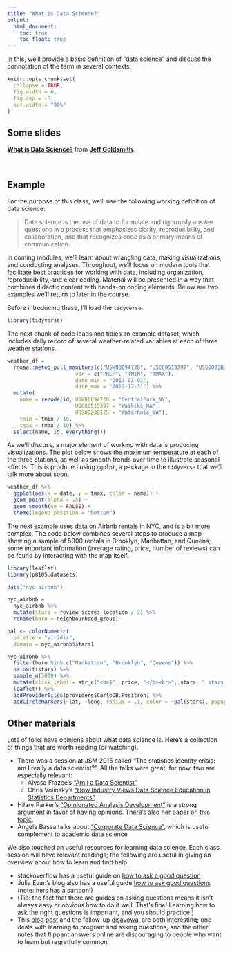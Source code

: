 ```yaml
---
title: "What is Data Science?"
output:
  html_document: 
    toc: true
    toc_float: true
---
```


In this, we'll provide a basic definition of "data science" and discuss the connotation of the term in several contexts.

```r
knitr::opts_chunk$set(
  collapse = TRUE,
  fig.width = 6,
  fig.asp = .6,
  out.width = "90%"
)
```

## Some slides

<script async class="speakerdeck-embed" data-id="5d70b1a8ec6344729af32f4821a312c5" data-ratio="1.77777777777778" src="//speakerdeck.com/assets/embed.js"></script>
<div style="margin-bottom:5px"> <strong> <a href="https://speakerdeck.com/jeffgoldsmith/p8105-what-is-data-science" title="What is data science?" target="_blank">What is Data Science?</a> </strong> from <strong><a href="https://speakerdeck.com/jeffgoldsmith" target="_blank">Jeff Goldsmith</a></strong>. </div><br>

## Example

For the purpose of this class, we'll use the following working definition of data science:

>Data science is the use of data to formulate and rigorously answer questions in a process that emphasizes clarity, reproducibility, and collaboration, and that recognizes code as a primary means of communication. 

In coming modules, we'll learn about wrangling data, making visualizations, and conducting analyses. Throughout, we'll focus on modern tools that facilitate best practices for working with data, including organization, reproducibility, and clear coding. Material will be presented in a way that combines didactic content with hands-on coding elements. Below are two examples we'll return to later in the course. 

Before introducing these, I'll load the `tidyverse`.

```r
library(tidyverse)
```

The next chunk of code loads and tidies an example dataset, which includes daily record of several weather-related variables at each of three weather stations. 

```r
weather_df = 
  rnoaa::meteo_pull_monitors(c("USW00094728", "USC00519397", "USS0023B17S"),
                      var = c("PRCP", "TMIN", "TMAX"), 
                      date_min = "2017-01-01",
                      date_max = "2017-12-31") %>%
  mutate(
    name = recode(id, USW00094728 = "CentralPark_NY", 
                      USC00519397 = "Waikiki_HA",
                      USS0023B17S = "Waterhole_WA"),
    tmin = tmin / 10,
    tmax = tmax / 10) %>%
  select(name, id, everything())
```

As we'll discuss, a major element of working with data is producing visualizations. The plot below shows the maximum temperature at each of the three stations, as well as smooth trends over time to illustrate seasonal effects. This is produced using `ggplot`, a package in the `tidyverse` that we'll talk more about soon. 

```r
weather_df %>% 
  ggplot(aes(x = date, y = tmax, color = name)) + 
  geom_point(alpha = .5) +
  geom_smooth(se = FALSE) + 
  theme(legend.position = "bottom")
```

The next example uses data on Airbnb rentals in NYC, and is a bit more complex. The code below combines several steps to produce a map showing a sample of 5000 rentals in Brooklyn, Manhattan, and Queens; some important information (average rating, price, number of reviews) can be found by interacting with the map itself. 

```r
library(leaflet)
library(p8105.datasets)

data("nyc_airbnb")

nyc_airbnb = 
  nyc_airbnb %>% 
  mutate(stars = review_scores_location / 2) %>% 
  rename(boro = neighbourhood_group)

pal <- colorNumeric(
  palette = "viridis",
  domain = nyc_airbnb$stars)

nyc_airbnb %>% 
  filter(boro %in% c("Manhattan", "Brooklyn", "Queens")) %>% 
  na.omit(stars) %>% 
  sample_n(5000) %>% 
  mutate(click_label = str_c("<b>$", price, "</b><br>", stars, " stars<br>", number_of_reviews, " reviews")) %>% 
  leaflet() %>% 
  addProviderTiles(providers$CartoDB.Positron) %>% 
  addCircleMarkers(~lat, ~long, radius = .1, color = ~pal(stars), popup = ~click_label)
```


## Other materials

Lots of folks have opinions about what data science is. Here's a collection of things that are worth reading (or watching).

* There was a session at JSM 2015 called "The statistics identity crisis: am I really a data scientist?". All the talks were great; for now, two are especially relevant:
    * Alyssa Frazee's ["Am I a Data Scientist"](https://youtu.be/JLs01Z5baSU?t=102)
    * Chris Volinsky's ["How Industry Views Data Science Education in Statistics Departments"](https://youtu.be/JLs01Z5baSU?t=1063)
* Hilary Parker's ["Opinionated Analysis Development"](https://www.rstudio.com/resources/videos/opinionated-analysis-development/) is a strong argument in favor of having opinions. There's also her [paper on this topic](https://peerj.com/preprints/3210/).
* Angela Bassa talks about ["Corporate Data Science"](https://www.youtube.com/watch?v=b9ZLXwAuUyw&app=desktop), which is useful complement to academic data science

We also touched on useful resources for learning data science. Each class session will have relevant readings; the following are useful in giving an overview about how to learn and find help.

* stackoverflow has a useful guide on [how to ask a good question](https://stackoverflow.com/help/how-to-ask)
* Julia Evan's blog also has a useful guide [how to ask good questions](https://jvns.ca/blog/good-questions/) (note: hers has a cartoon!)
* (Tip: the fact that there are guides on asking questions means it isn't always easy or obvious how to do it well. That's fine! Learning how to ask the right questions is important, and you should practice.)
* This [blog post](http://mattgemmell.com/what-have-you-tried/) and the follow-up [disavowal](http://mattgemmell.com/hindsight/) are both interesting; one deals with learning to program and asking questions, and the other notes that flippant answers online are discouraging to people who want to learn but regretfully common. 
